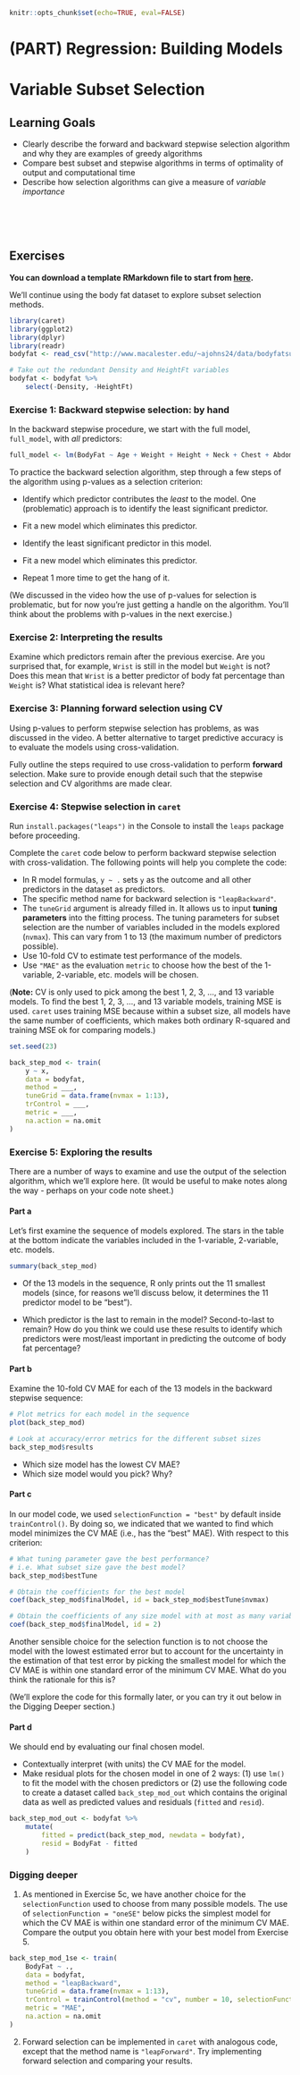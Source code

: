 ```r
knitr::opts_chunk$set(echo=TRUE, eval=FALSE)
```

# (PART) Regression: Building Models {-}

# Variable Subset Selection

## Learning Goals {-}

- Clearly describe the forward and backward stepwise selection algorithm and why they are examples of greedy algorithms
- Compare best subset and stepwise algorithms in terms of optimality of output and computational time
- Describe how selection algorithms can give a measure of *variable importance*

<br><br><br>

## Exercises {-}

**You can download a template RMarkdown file to start from [here](template_rmds/04-subset-selection.Rmd).**

We'll continue using the body fat dataset to explore subset selection methods.

```r
library(caret)
library(ggplot2)
library(dplyr)
library(readr)
bodyfat <- read_csv("http://www.macalester.edu/~ajohns24/data/bodyfatsub.csv")

# Take out the redundant Density and HeightFt variables
bodyfat <- bodyfat %>% 
    select(-Density, -HeightFt)
```


### Exercise 1: Backward stepwise selection: by hand {-}

In the backward stepwise procedure, we start with the full model, `full_model`, with *all* predictors:

```r
full_model <- lm(BodyFat ~ Age + Weight + Height + Neck + Chest + Abdomen + Hip + Thigh + Knee + Ankle + Biceps + Forearm + Wrist, data = bodyfat)
```

To practice the backward selection algorithm, step through a few steps of the algorithm using p-values as a selection criterion:

- Identify which predictor contributes the *least* to the model. One (problematic) approach is to identify the least significant predictor.

- Fit a new model which eliminates this predictor.

- Identify the least significant predictor in this model.    

- Fit a new model which eliminates this predictor.

- Repeat 1 more time to get the hang of it.

(We discussed in the video how the use of p-values for selection is problematic, but for now you're just getting a handle on the algorithm. You'll think about the problems with p-values in the next exercise.)



### Exercise 2: Interpreting the results {-}

Examine which predictors remain after the previous exercise. Are you surprised that, for example, `Wrist` is still in the model but `Weight` is not? Does this mean that `Wrist` is a better predictor of body fat percentage than `Weight` is? What statistical idea is relevant here?



### Exercise 3: Planning forward selection using CV {-}

Using p-values to perform stepwise selection has problems, as was discussed in the video. A better alternative to target predictive accuracy is to evaluate the models using cross-validation.

Fully outline the steps required to use cross-validation to perform **forward** selection. Make sure to provide enough detail such that the stepwise selection and CV algorithms are made clear.



### Exercise 4: Stepwise selection in `caret` {-}

Run `install.packages("leaps")` in the Console to install the `leaps` package before proceeding.

Complete the `caret` code below to perform backward stepwise selection with cross-validation. The following points will help you complete the code:

- In R model formulas, `y ~ .` sets `y` as the outcome and all other predictors in the dataset as predictors.
- The specific method name for backward selection is `"leapBackward"`.
- The `tuneGrid` argument is already filled in. It allows us to input **tuning parameters** into the fitting process. The tuning parameters for subset selection are the number of variables included in the models explored (`nvmax`). This can vary from 1 to 13 (the maximum number of predictors possible).
- Use 10-fold CV to estimate test performance of the models.
- Use `"MAE"` as the evaluation `metric` to choose how the best of the 1-variable, 2-variable, etc. models will be chosen.

(**Note:** CV is only used to pick among the best 1, 2, 3, ..., and 13 variable models. To find the best 1, 2, 3, ..., and 13 variable models, training MSE is used. `caret` uses training MSE because within a subset size, all models have the same number of coefficients, which makes both ordinary R-squared and training MSE ok for comparing models.)

```r
set.seed(23)

back_step_mod <- train(
    y ~ x,
    data = bodyfat,
    method = ___,
    tuneGrid = data.frame(nvmax = 1:13),
    trControl = ___,
    metric = ___,
    na.action = na.omit
)
```

### Exercise 5: Exploring the results {-}

There are a number of ways to examine and use the output of the selection algorithm, which we'll explore here. (It would be useful to make notes along the way - perhaps on your code note sheet.)

#### Part a {-}

Let's first examine the sequence of models explored. The stars in the table at the bottom indicate the variables included in the 1-variable, 2-variable, etc. models.

```r
summary(back_step_mod)
```

- Of the 13 models in the sequence, R only prints out the 11 smallest models (since, for reasons we’ll discuss below, it determines the 11 predictor model to be "best").

- Which predictor is the last to remain in the model? Second-to-last to remain? How do you think we could use these results to identify which predictors were most/least important in predicting the outcome of body fat percentage?

#### Part b {-}

Examine the 10-fold CV MAE for each of the 13 models in the backward stepwise sequence:

```r
# Plot metrics for each model in the sequence
plot(back_step_mod)

# Look at accuracy/error metrics for the different subset sizes
back_step_mod$results
```

- Which size model has the lowest CV MAE?
- Which size model would you pick? Why?

#### Part c {-}

In our model code, we used `selectionFunction = "best"` by default inside `trainControl()`. By doing so, we indicated that we wanted to find which model minimizes the CV MAE (i.e., has the "best" MAE). With respect to this criterion:

```r
# What tuning parameter gave the best performance?
# i.e. What subset size gave the best model?
back_step_mod$bestTune

# Obtain the coefficients for the best model
coef(back_step_mod$finalModel, id = back_step_mod$bestTune$nvmax)

# Obtain the coefficients of any size model with at most as many variables as the overall best model (e.g., the 2-predictor model)
coef(back_step_mod$finalModel, id = 2)
```

Another sensible choice for the selection function is to not choose the model with the lowest estimated error but to account for the uncertainty in the estimation of that test error by picking the smallest model for which the CV MAE is within one standard error of the minimum CV MAE. What do you think the rationale for this is?

(We'll explore the code for this formally later, or you can try it out below in the Digging Deeper section.)

#### Part d {-}

We should end by evaluating our final chosen model.

- Contextually interpret (with units) the CV MAE for the model.
- Make residual plots for the chosen model in one of 2 ways: (1) use `lm()` to fit the model with the chosen predictors or (2) use the following code to create a dataset called `back_step_mod_out` which contains the original data as well as predicted values and residuals (`fitted` and `resid`).

```r
back_step_mod_out <- bodyfat %>%
    mutate(
        fitted = predict(back_step_mod, newdata = bodyfat),
        resid = BodyFat - fitted
    )
```

### Digging deeper {-}

1. As mentioned in Exercise 5c, we have another choice for the `selectionFunction` used to choose from many possible models. The use of `selectionFunction = "oneSE"` below picks the simplest model for which the CV MAE is within one standard error of the minimum CV MAE. Compare the output you obtain here with your best model from Exercise 5.

```r
back_step_mod_1se <- train(
    BodyFat ~ .,
    data = bodyfat,
    method = "leapBackward",
    tuneGrid = data.frame(nvmax = 1:13),
    trControl = trainControl(method = "cv", number = 10, selectionFunction = "oneSE"),
    metric = "MAE",
    na.action = na.omit
)
```

2. Forward selection can be implemented in `caret` with analogous code, except that the method name is `"leapForward"`. Try implementing forward selection and comparing your results.




